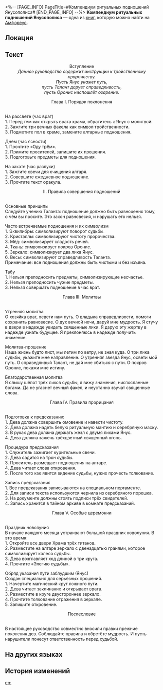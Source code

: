 <%-- [PAGE_INFO]
PageTitle=#Компендиум ритуальных подношений Янусополиса#
[END_PAGE_INFO] --%>
{{Дополнить}}
{{Книга Инфобокс
|id           = 457
|Название     = 
|Изображение  = Предмет Компендиум ритуальных подношений Янусополиса.png
|Мир          = Амфореус
|Томов        = 1
|Автор        = <!--нужно добавить-->
|Описание     = Исторический документ времён существования Янусополиса, в котором описаны ритуалы жертвоприношения и их результаты.
|Том1         = {{tx}}
|Источник1    = {{tx|Отсутствует источник}}
|Персонажи    = 
|Фракции      = 
}}
'''Компендиум ритуальных подношений Янусополиса''' — одна из [[Книги|книг]], которую можно найти на [[Амфореус]].

==Локация==
{{Отметка карты|<!--название карты-->|<!--id отметки-->}}

==Текст==
<div align="center">Вступление<br />
''Данное руководство содержит инструкции к тройственному пророчеству.''<br />
''Пусть Янус укажет путь, ''<br />
''пусть Талант дарует справедливость, ''<br />
''пусть Оронис ниспошлёт озарение.''

Глава I. Порядок поклонения</div><br />На рассвете (час врат)<br />
1. Перед тем как открыть врата храма, обратитесь к Янус с молитвой.<br />
2. Зажгите три вечных факела как символ тройственности.<br />
3. Подметите пол в храме, замените алтарные подношения.

Днём (час ясности)<br />
1. Прочтите «Оду трём».<br />
2. Примите просителей, запишите их прошения.<br />
3. Подготовьте предметы для подношения.

На закате (час разлуки)<br />
1. Зажгите свечи для очищения алтаря.<br />
2. Совершите ежедневное подношение.<br />
3. Прочтите текст оракула.

<div align="center">II. Правила совершения подношений</div><br />Основные принципы<br />
Следуйте учению Таланта: подношение должно быть равноценно тому, о чём вы просите. Это закон равновесия, и нарушать его нельзя.

Часто встречаемые подношения и их символизм<br />
1. Эквилибры: символизируют поворот судьбы.<br />
2. Кристаллы: символизируют чистоту пророчества.<br />
3. Мёд: символизирует сладость речей.<br />
4. Ткань: символизирует покров Оронис.<br />
5. Зеркало: символизирует два лика Янус.<br />
6. Весы: символизируют справедливость Таланта.<br />
Примечание: все подношения должны быть чистыми и без изъяна.

Табу<br />
1. Нельзя преподносить предметы, символизирующие несчастье.<br />
2. Нельзя преподносить чужие предметы.<br />
3. Нельзя совершать подношение в час врат.

<div align="center">Глава III. Молитвы</div><br />Утренняя молитва<br />
О хозяйка врат, освети нам путь. О владыка справедливости, помоги сохранить равновесие. О дух вечной ночи, даруй мне мудрость. Я стучу в двери в надежде увидеть священные лики. Я дарую эту жертву в надежде узнать будущее. Я преклоняюсь в надежде получить знамение.

Молитва-прошение<br />
Наша жизнь будто лист, мы летим по ветру, не зная куда. О три лика судьбы, укажите мне направление. О утренняя звезда Янус, освети мой путь. О справедливый Талант, не дай мне сбиться с пути. О покров Оронис, покажи мне истину.

Благодарственная молитва<br />
Я слышу шёпот трёх ликов судьбы, я вижу знамения, ниспосланные богами. Да не угаснет вечный факел, и неустанно звучат священные слова.

<div align="center">Глава IV. Правила прорицания</div><br />Подготовка к предсказанию<br />
1. Дева должна совершить омовение и навести чистоту.<br />
2. Дева должна надеть белую ритуальную мантию и серебряную маску.<br />
3. В руках дева должна держать жезл с двумя ликами Янус.<br />
4. Дева должна зажечь трёхцветный священный огонь.

Процедура предсказания<br />
1. Служитель зажигает курительные свечи.<br />
2. Дева садится на трон судьбы.<br />
3. Проситель размещает подношения на алтаре.<br />
4. Дева читает слова откровения.<br />
5. После того как явится видение судьбы, нужно прочесть толкование.

Запись предсказания<br />
1. Все предсказания записываются на специальном пергаменте.<br />
2. Для записи текста используются чернила из серебряного порошка.<br />
3. На документе должны стоять подписи трёх свидетелей.<br />
4. Запись хранится в тайном архиве в комнате предсказаний.

<div align="center">Глава V. Особые церемонии</div><br />Праздник новолуния<br />
В начале каждого месяца устраивают большой праздник новолуния. В это время:<br />
1. Откройте все двери Храма трёх титанов.<br />
2. Разместите на алтаре зеркало с двенадцатью гранями, которое символизирует колесо судьбы.<br />
3. Дева возглавляет ход длиной в три круга.<br />
4. Прочтите «Элегию судьбы».

Обряд указания пути заблудшим (Янус)<br />
Создан специально для серьёзных прошений.<br />
1. Начертите магический круг ложного пути.<br />
2. Дева читает заклинание и открывает врата.<br />
3. Разместите в круге двустороннее зеркало.<br />
4. Прочтите толкование отражения в зеркале.<br />
5. Запишите откровение.

<div align="center">Послесловие</div><br />В настоящее руководство совместно вносили правки прежние поколения дев. Соблюдайте правила и обретёте мудрость. И пусть нарушители понесут ответственность перед судьбой.

==На других языках==
{{На других языках
|en   = Janusopolis Ritual Manual
|zhs  = 雅努萨波利斯祭祀手册
|zht  = 雅努薩波利斯祭祀手冊
|ja   = ヤヌサポリス祭祀教本
|ko   = 야누소폴리스 제사 수첩
|es   = Manual de rituales de Janópolis
|fr   = Manuel de rituel de Janusopolis
|ru   = Компендиум ритуальных подношений Янусополиса
|th   = คู่มือการสักการะ Janusopolis
|vi   = Sổ Tay Cúng Tế Janusopolis
|de   = Ritualhandbuch von Janusopolis
|id   = Panduan Ritual Janusopolis
|pt   = Manual de Rituais de Janusópolis
}}

==История изменений==
{{История изменений|3.5}}

[[en:]]